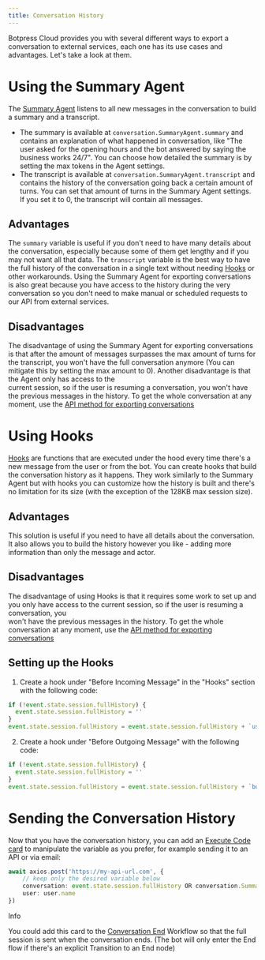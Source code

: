 ```yaml
---
title: Conversation History
---
```


Botpress Cloud provides you with several different ways to export a conversation to external services, each one has its use cases and advantages. Let's take a look at them.

# Using the Summary Agent

The [Summary Agent](/learn/reference/agents/summary-agent) listens to all new messages in the conversation to build a summary and a transcript.

* The summary is available at `conversation.SummaryAgent.summary` and contains an explanation of what happened in conversation, like "The user asked for the opening hours and the bot answered by saying the business works 24/7". You can choose how detailed the summary is by setting the max tokens in the Agent settings.
* The transcript is available at `conversation.SummaryAgent.transcript` and contains the history of the conversation going back a certain amount of turns. You can set that amount of turns in the Summary Agent settings. If you set it to 0, the transcript will contain all messages.

## Advantages

The `summary` variable is useful if you don't need to have many details about the conversation, especially because some of them get lengthy and if you may not want all that data. The `transcript` variable is the best way to have the full history of the conversation in a single text without needing [Hooks](/learn/reference/hooks) or other workarounds. Using the Summary Agent for exporting conversations is also great because you have access to the history during the very conversation so you don't need to make manual or scheduled requests to our API from external services.

## Disadvantages

The disadvantage of using the Summary Agent for exporting conversations is that after the amount of messages surpasses the max amount of turns for the transcript, you won't have the full conversation anymore (You can mitigate this by setting the max amount to 0). Another disadvantage is that the Agent only has access to the\
current session, so if the user is resuming a conversation, you won't have the previous messages in the history. To get the whole conversation at any moment, use the [API method for exporting conversations](/learn/guides/advanced/exporting-data/exporting-raw-conversations-with-the-botpress-api)

# Using Hooks

[Hooks](/learn/reference/hooks) are functions that are executed under the hood every time there's a new message from the user or from the bot. You can create hooks that build the conversation history as it happens. They work similarly to the Summary Agent but with hooks you can customize how the history is built and there's no limitation for its size (with the exception of the 128KB max session size).

## Advantages

This solution is useful if you need to have all details about the conversation. It also allows you to build the history however you like - adding more information than only the message and actor.

## Disadvantages

The disadvantage of using Hooks is that it requires some work to set up and you only have access to the current session, so if the user is resuming a conversation, you\
won't have the previous messages in the history. To get the whole conversation at any moment, use the [API method for exporting conversations](/learn/guides/advanced/exporting-data/exporting-raw-conversations-with-the-botpress-api)

## Setting up the Hooks

1. Create a hook under "Before Incoming Message" in the "Hooks" section with the following code:

```ts
if (!event.state.session.fullHistory) {
  event.state.session.fullHistory = ''
}
event.state.session.fullHistory = event.state.session.fullHistory + `user:  ${event.payload.text}` + '\n'
```

2. Create a hook under "Before Outgoing Message" with the following code:

```ts
if (!event.state.session.fullHistory) {
  event.state.session.fullHistory = ''
}
event.state.session.fullHistory = event.state.session.fullHistory + `bot: ${outgoingEvent.payload.text}` + '\n'
```

# Sending the Conversation History

Now that you have the conversation history, you can add an [Execute Code card](/learn/reference/cards/execute-code) to manipulate the variable as you prefer, for example sending it to an API or via email:

```ts
await axios.post('https://my-api-url.com', {
	// keep only the desired variable below
	conversation: event.state.session.fullHistory OR conversation.SummaryAgent.summary OR conversation.SummaryAgent.transcript
	user: user.name
})
```

<Info>
Info

You could add this card to the [Conversation End](/learn/reference/workflows#conversation-end) Workflow so that the full session is sent when the conversation ends. (The bot will only enter the End flow if there's an explicit Transition to an End node)
</Info>
